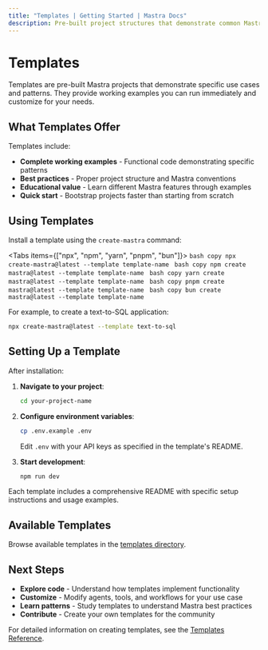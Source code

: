 ```yaml
---
title: "Templates | Getting Started | Mastra Docs"
description: Pre-built project structures that demonstrate common Mastra use cases and patterns
---
```



# Templates

Templates are pre-built Mastra projects that demonstrate specific use cases and patterns. They provide working examples you can run immediately and customize for your needs.

## What Templates Offer

Templates include:

- **Complete working examples** - Functional code demonstrating specific patterns
- **Best practices** - Proper project structure and Mastra conventions  
- **Educational value** - Learn different Mastra features through examples
- **Quick start** - Bootstrap projects faster than starting from scratch

## Using Templates

Install a template using the `create-mastra` command:

<Tabs items={["npx", "npm", "yarn", "pnpm", "bun"]}>
  <Tab>
    ```bash copy
    npx create-mastra@latest --template template-name
    ```
  </Tab>
  <Tab>
    ```bash copy
    npm create mastra@latest --template template-name
    ```
  </Tab>
  <Tab>
    ```bash copy
    yarn create mastra@latest --template template-name
    ```
  </Tab>
  <Tab>
    ```bash copy
    pnpm create mastra@latest --template template-name
    ```
  </Tab>
  <Tab>
    ```bash copy
    bun create mastra@latest --template template-name
    ```
  </Tab>
</Tabs>

For example, to create a text-to-SQL application:

```bash copy
npx create-mastra@latest --template text-to-sql
```

## Setting Up a Template

After installation:

1. **Navigate to your project**:
   ```bash copy
   cd your-project-name
   ```

2. **Configure environment variables**:
   ```bash copy
   cp .env.example .env
   ```
   Edit `.env` with your API keys as specified in the template's README.

3. **Start development**:
   ```bash copy
   npm run dev
   ```

<Callout type="info">
  Each template includes a comprehensive README with specific setup instructions and usage examples.
</Callout>

## Available Templates

Browse available templates in the [templates directory](https://mastra.ai/templates).

## Next Steps

- **Explore code** - Understand how templates implement functionality
- **Customize** - Modify agents, tools, and workflows for your use case
- **Learn patterns** - Study templates to understand Mastra best practices
- **Contribute** - Create your own templates for the community

For detailed information on creating templates, see the [Templates Reference](/reference/templates).
